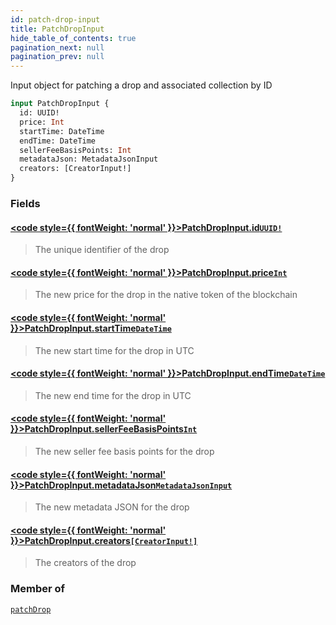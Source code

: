 ```yaml
---
id: patch-drop-input
title: PatchDropInput
hide_table_of_contents: true
pagination_next: null
pagination_prev: null
---
```








Input object for patching a drop and associated collection by ID

```graphql
input PatchDropInput {
  id: UUID!
  price: Int
  startTime: DateTime
  endTime: DateTime
  sellerFeeBasisPoints: Int
  metadataJson: MetadataJsonInput
  creators: [CreatorInput!]
}
```


### Fields

#### [<code style={{ fontWeight: 'normal' }}>PatchDropInput.<b>id</b></code>](#)<Bullet />[`UUID!`](/api/scalars/uuid) <Badge class="secondary" text="non-null"/> <Badge class="secondary" text="scalar"/>
> The unique identifier of the drop
> 

#### [<code style={{ fontWeight: 'normal' }}>PatchDropInput.<b>price</b></code>](#)<Bullet />[`Int`](/api/scalars/int) <Badge class="secondary" text="scalar"/>
> The new price for the drop in the native token of the blockchain
> 

#### [<code style={{ fontWeight: 'normal' }}>PatchDropInput.<b>startTime</b></code>](#)<Bullet />[`DateTime`](/api/scalars/date-time) <Badge class="secondary" text="scalar"/>
> The new start time for the drop in UTC
> 

#### [<code style={{ fontWeight: 'normal' }}>PatchDropInput.<b>endTime</b></code>](#)<Bullet />[`DateTime`](/api/scalars/date-time) <Badge class="secondary" text="scalar"/>
> The new end time for the drop in UTC
> 

#### [<code style={{ fontWeight: 'normal' }}>PatchDropInput.<b>sellerFeeBasisPoints</b></code>](#)<Bullet />[`Int`](/api/scalars/int) <Badge class="secondary" text="scalar"/>
> The new seller fee basis points for the drop
> 

#### [<code style={{ fontWeight: 'normal' }}>PatchDropInput.<b>metadataJson</b></code>](#)<Bullet />[`MetadataJsonInput`](/api/inputs/metadata-json-input) <Badge class="secondary" text="input"/>
> The new metadata JSON for the drop
> 

#### [<code style={{ fontWeight: 'normal' }}>PatchDropInput.<b>creators</b></code>](#)<Bullet />[`[CreatorInput!]`](/api/inputs/creator-input) <Badge class="secondary" text="list"/> <Badge class="secondary" text="input"/>
> The creators of the drop
> 



### Member of

[`patchDrop`](/api/mutations/patch-drop)  <Badge class="secondary" text="mutation"/>



